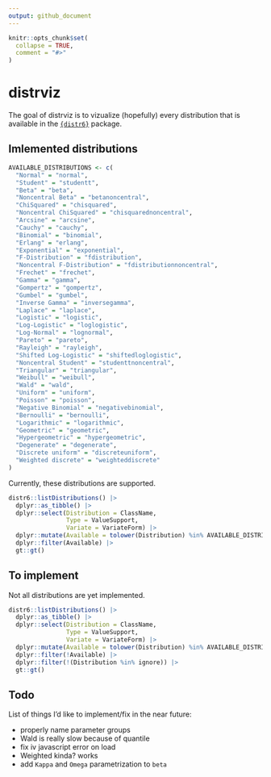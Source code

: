 ```yaml
---
output: github_document
---
```


<!-- README.md is generated from README.Rmd. Please edit that file -->

```r
knitr::opts_chunk$set(
  collapse = TRUE,
  comment = "#>"
)
```

# distrviz

<!-- badges: start -->
<!-- badges: end -->

The goal of distrviz is to vizualize (hopefully) every distribution that is 
available in the [`{distr6}`](https://github.com/xoopR/distr6) package.

## Imlemented distributions

```r
AVAILABLE_DISTRIBUTIONS <- c(
  "Normal" = "normal",
  "Student" = "studentt",
  "Beta" = "beta",
  "Noncentral Beta" = "betanoncentral",
  "ChiSquared" = "chisquared",
  "Noncentral ChiSquared" = "chisquarednoncentral",
  "Arcsine" = "arcsine",
  "Cauchy" = "cauchy",
  "Binomial" = "binomial",
  "Erlang" = "erlang",
  "Exponential" = "exponential",
  "F-Distribution" = "fdistribution",
  "Noncentral F-Distribution" = "fdistributionnoncentral",
  "Frechet" = "frechet",
  "Gamma" = "gamma",
  "Gompertz" = "gompertz",
  "Gumbel" = "gumbel",
  "Inverse Gamma" = "inversegamma",
  "Laplace" = "laplace",
  "Logistic" = "logistic",
  "Log-Logistic" = "loglogistic",
  "Log-Normal" = "lognormal",
  "Pareto" = "pareto",
  "Rayleigh" = "rayleigh",
  "Shifted Log-Logistic" = "shiftedloglogistic",
  "Noncentral Student" = "studenttnoncentral",
  "Triangular" = "triangular",
  "Weibull" = "weibull",
  "Wald" = "wald",
  "Uniform" = "uniform",
  "Poisson" = "poisson",
  "Negative Binomial" = "negativebinomial",
  "Bernoulli" = "bernoulli",
  "Logarithmic" = "logarithmic",
  "Geometric" = "geometric",
  "Hypergeometric" = "hypergeometric",
  "Degenerate" = "degenerate",
  "Discrete uniform" = "discreteuniform",
  "Weighted discrete" = "weighteddiscrete"
)
```

Currently, these distributions are supported.

```r
distr6::listDistributions() |> 
  dplyr::as_tibble() |> 
  dplyr::select(Distribution = ClassName,
                Type = ValueSupport,
                Variate = VariateForm) |> 
  dplyr::mutate(Available = tolower(Distribution) %in% AVAILABLE_DISTRIBUTIONS) |> 
  dplyr::filter(Available) |>
  gt::gt()
```


## To implement

Not all distributions are yet implemented.

```r
distr6::listDistributions() |> 
  dplyr::as_tibble() |> 
  dplyr::select(Distribution = ClassName,
                Type = ValueSupport,
                Variate = VariateForm) |> 
  dplyr::mutate(Available = tolower(Distribution) %in% AVAILABLE_DISTRIBUTIONS) |> 
  dplyr::filter(!Available) |>
  dplyr::filter(!(Distribution %in% ignore)) |>
  gt::gt()
```

## Todo

List of things I'd like to implement/fix in the near future:

 - properly name parameter groups
 - Wald is really slow because of quantile
 - fix iv javascript error on load
 - Weighted kinda? works
 - add `Kappa` and `Omega` parametrization to `beta`